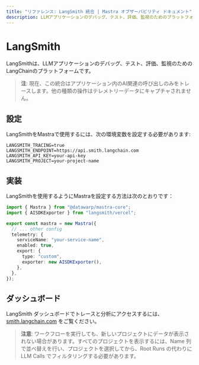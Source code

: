 ```yaml
---
title: "リファレンス: LangSmith 統合 | Mastra オブザーバビリティ ドキュメント"
description: LLMアプリケーションのデバッグ、テスト、評価、監視のためのプラットフォームであるMastraとLangSmithを統合するためのドキュメント。
---
```


# LangSmith

LangSmithは、LLMアプリケーションのデバッグ、テスト、評価、監視のためのLangChainのプラットフォームです。

> **注**: 現在、この統合はアプリケーション内のAI関連の呼び出しのみをトレースします。他の種類の操作はテレメトリーデータにキャプチャされません。

## 設定

LangSmithをMastraで使用するには、次の環境変数を設定する必要があります:

```env
LANGSMITH_TRACING=true
LANGSMITH_ENDPOINT=https://api.smith.langchain.com
LANGSMITH_API_KEY=your-api-key
LANGSMITH_PROJECT=your-project-name
```

## 実装

LangSmithを使用するようにMastraを設定する方法は次のとおりです：

```typescript
import { Mastra } from "@datawarp/mastra-core";
import { AISDKExporter } from "langsmith/vercel";

export const mastra = new Mastra({
  // ... other config
  telemetry: {
    serviceName: "your-service-name",
    enabled: true,
    export: {
      type: "custom",
      exporter: new AISDKExporter(),
    },
  },
});
```

## ダッシュボード

LangSmith ダッシュボードでトレースと分析にアクセスするには、[smith.langchain.com](https://smith.langchain.com) をご覧ください。

> **注意**: ワークフローを実行しても、新しいプロジェクトにデータが表示されない場合があります。すべてのプロジェクトを表示するには、Name 列で並べ替えを行い、プロジェクトを選択してから、Root Runs の代わりに LLM Calls でフィルタリングする必要があります。
